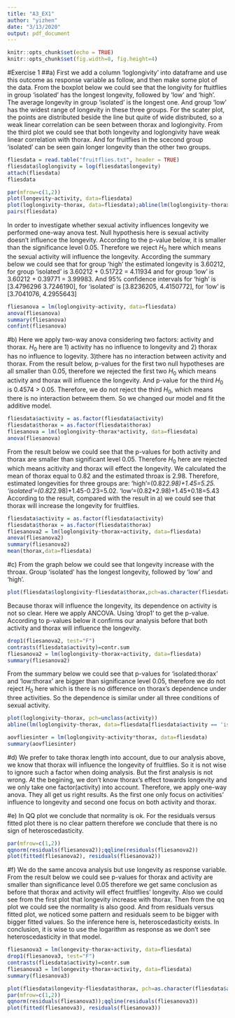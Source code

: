 ```yaml
---
title: "A3_EX1"
author: "yizhen"
date: "3/13/2020"
output: pdf_document
---
```


```r
knitr::opts_chunk$set(echo = TRUE)
knitr::opts_chunk$set(fig.width=8, fig.height=4) 
```

#Exercise 1
##a) 
<!-- Make an informative plot of the data. Investigate whether sexual activity influences longevity by performing a statistical test, without taking the thorax length into account.-->
First we add a column 'loglongivity' into dataframe and use this outcome as response variable as follow, and then make some plot of the data. From the boxplot below we could see that the longivity for ftuitflies in group 'isolated' has the longest longevity, followed by 'low' and 'high'. The average longevity in group 'isolated' is the longest one. And group 'low' has the widest range of longevity in these three groups. For the scater plot, the points are distributed beside the line but quite of wide distributed, so a weak linear correlation can be seen between thorax and loglongivity. From the third plot we could see that both longevity and loglongivity have weak linear correlation with thorax. And for fruitflies in the scecond group 'isolated' can be seen gain longer longevity than the other two groups.
```r
fliesdata = read.table("fruitflies.txt", header = TRUE)
fliesdata$loglongivity = log(fliesdata$longevity)
attach(fliesdata)
fliesdata
```

```r
par(mfrow=c(1,2))
plot(longevity~activity, data=fliesdata)
plot(loglongivity~thorax, data=fliesdata);abline(lm(loglongivity~thorax, data=fliesdata))
pairs(fliesdata)
```
<!--What are the estimated longevities for the three conditions? Comment.-->
In order to investigate whether sexual activity influences longevity we performed one-way anova test. Null hypothesis here is sexual activity doesn't influence the longevity. According to the p-value below, it is smaller than the significance level 0.05. Therefore we reject $H_0$ here which means the sexual activity will influence the longevity.
According the summary below we could see that for group 'high' the estimated longevity is 3.60212, for group 'isolated' is 3.60212 + 0.51722 = 4.11934 and for group 'low' is 3.60212 + 0.39771 = 3.99983. And 95% confidence intervals for 'high' is [3.4796296 3.7246190], for 'isolated' is [3.8236205, 4.4150772], for 'low' is [3.7041076, 4.2955643]
```r
fliesanova = lm(loglongivity~activity, data=fliesdata)
anova(fliesanova)
summary(fliesanova)
confint(fliesanova)
```

#b)
<!--Investigate whether sexual activity influences longevity by performing a statistical test, now including thorax length as an explanatory variable into the analysis. -->
Here we apply two-way anova considering two factors: activity and thorax. $H_0$ here are 1) activity has no influence to longevity and 2) thorax has no influence to logevity. 3)there has no interaction between activity and thorax. From the result below, p-values for the first two null hypotheses are all smaller than 0.05, therefore we rejected the first two $H_0$ which means activity and thorax will influence the longevity. And p-value for the third $H_0$ is 0.4574 > 0.05. Therefore, we do not reject the third $H_0$, which means there is no interaction betweem them. So we changed our model and fit the additive model.   
```r
fliesdata$activity = as.factor(fliesdata$activity)
fliesdata$thorax = as.factor(fliesdata$thorax)
fliesanova = lm(loglongivity~thorax*activity, data=fliesdata)
anova(fliesanova)
```
<!-- Does sexual activity increase or decrease longevity?  What are the estimated longevities for the three groups, for a fly with average thorax length? -->

From the result below we could see that the p-values for both activity and thorax are smaller than significant level 0.05. Therefore $H_0$ here are rejected which means acitivity and thorax will effect the longevity. 
<!--Need review !! have problems in estimated longevities here, as sometimes i run the summary below i could get different result. once i get the result similar to the result in a) summary(fliesanova) so i could calculate the estimated longevity -->
We calculated the mean of thorax equal to 0.82 and the estimated throax is 2.98. Therefore, estimated longevities for three groups are: 'high'=(0.82*2.98)+1.45=5.25. 'isolated'=(0.82*2.98)+1.45-0.23=5.02. 'low'=(0.82*2.98)+1.45+0.18=5.43
According to the result, compared with the result in a) we could see that thorax will increase the longevity for fruitflies.
```r
fliesdata$activity = as.factor(fliesdata$activity)
fliesdata$thorax = as.factor(fliesdata$thorax)
fliesanova2 = lm(loglongivity~thorax+activity, data=fliesdata)
anova(fliesanova2)
summary(fliesanova2)
mean(thorax,data=fliesdata)
```

#c) 
<!-- How does thorax length influence longevity? Investigate graphically and by using an appropriate test whether this dependence is similar under all three conditions of sexual activity. -->
From the graph below we could see that longevity increase with the throax. Group 'isolated' has the longest longevity, followed by 'low' and 'high'.
```r
plot(fliesdata$loglongivity~fliesdata$thorax,pch=as.character(fliesdata$activity))
```

Because thorax will influence the longevity, its dependence on activity is not so clear. Here we apply ANCOVA. Using 'drop1' to get the p-value. According to p-values below it confirms our analysis before that both activity and thorax will influence the longevity.

```r
drop1(fliesanova2, test="F")
contrasts(fliesdata$activity)=contr.sum
fliesanova2 = lm(loglongivity~thorax+activity, data=fliesdata)
summary(fliesanova2)
```

<!-- Need review!! for the graph, couldn't get the line in plot -->
From the summary below we could see that p-values for 'isolated:thorax' and 'low:thorax' are bigger than significance level 0.05, therefore we do not reject $H_0$ here which is there is no difference on thorax's dependence under three activities. So the dependence is similar under all three conditions of sexual activity.
```r
plot(loglongivity~thorax, pch=unclass(activity))
abline(lm(loglongivity~thorax, data=fliesdata[fliesdata$activity == 'isolated',]), col='blue'); abline(lm(loglongivity~thorax, data=fliesdata[fliesdata$activity == 'high',]), col='green'); abline(lm(loglongivity~thorax, data=fliesdata[fliesdata$activity == 'low',]), col='red')
```

```r
aovfliesinter = lm(loglongivity~activity*thorax, data=fliesdata)
summary(aovfliesinter)
```

#d) 
<!-- Which of the two analyses, without or with thorax length, do you prefer? Is one of the analyses wrong?  -->
We prefer to take thorax length into account, due to our analysis above, we know that thorax will influence the longevity of fruitflies. So it is not wise to ignore such a factor when doing analysis. But the first analysis is not wrong. At the begining, we don't know thorax's effect towards longevity and we only take one factor(activity) into account. Therefore, we apply one-way anova. They all get us right results. As the first one only focus on activities' influence to longevity and second one focus on both activity and thorax. 

#e) 
<!-- Verify normality and heteroscedasticity by making a normal QQ-plot of the residuals, and a residuals versus fitted plot, for the analysis that includes thorax length. -->
In QQ plot we conclude that normality is ok. For the residuals versus fitted plot there is no clear pattern therefore we conclude that there is no sign of heteroscedasticity.

```r
par(mfrow=c(1,2))
qqnorm(residuals(fliesanova2));qqline(residuals(fliesanova2))
plot(fitted(fliesanova2), residuals(fliesanova2))
```

#f) 
<!-- Perform the ancova analysis with the number of days as the response, rather than its logarithm. Verify normality and heteroscedasticity of the residuals of this analysis. Was it wise to use the logarithm as response? -->
We do the same ancova analysis but use longevity as response variable. From the result below we could see p-values for thorax and activity are smaller than significance level 0.05 therefore we get same conclusion as before that thorax and activity will effect fruitflies' longevity. Also we could see from the first plot that longevity increase with thorax. Then from the qq plot we could see the normality is also good. And from residuals versus fitted plot, we noticed some pattern and residuals seem to be bigger with bigger fitted values. So the inference here is, heteroscedasticity exists. 
In conclusion, it is wise to use the logarithm as response as we don't see heteroscedasticity in that model. 

```r
fliesanova3 = lm(longevity~thorax+activity, data=fliesdata)
drop1(fliesanova3, test="F")
contrasts(fliesdata$activity)=contr.sum
fliesanova3 = lm(longevity~thorax+activity, data=fliesdata)
summary(fliesanova3)
```
```r
plot(fliesdata$longevity~fliesdata$thorax, pch=as.character(fliesdata$activity))
par(mfrow=c(1,2))
qqnorm(residuals(fliesanova3));qqline(residuals(fliesanova3))
plot(fitted(fliesanova3), residuals(fliesanova3))
```